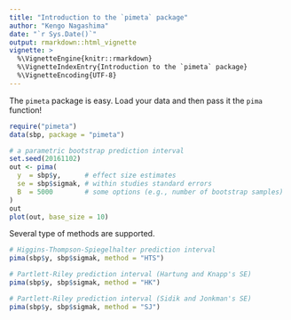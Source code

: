 ```yaml
---
title: "Introduction to the `pimeta` package"
author: "Kengo Nagashima"
date: "`r Sys.Date()`"
output: rmarkdown::html_vignette
vignette: >
  %\VignetteEngine{knitr::rmarkdown}
  %\VignetteIndexEntry{Introduction to the `pimeta` package}
  %\VignetteEncoding{UTF-8}
---
```


The `pimeta` package is easy.
Load your data and then pass it the `pima` function!

```r
require("pimeta")
data(sbp, package = "pimeta")

# a parametric bootstrap prediction interval
set.seed(20161102)
out <- pima(
  y  = sbp$y,      # effect size estimates
  se = sbp$sigmak, # within studies standard errors
  B  = 5000        # some options (e.g., number of bootstrap samples)
)
out
plot(out, base_size = 10)
```

Several type of methods are supported.
```r
# Higgins-Thompson-Spiegelhalter prediction interval
pima(sbp$y, sbp$sigmak, method = "HTS")

# Partlett-Riley prediction interval (Hartung and Knapp's SE)
pima(sbp$y, sbp$sigmak, method = "HK")

# Partlett-Riley prediction interval (Sidik and Jonkman's SE)
pima(sbp$y, sbp$sigmak, method = "SJ")
```
